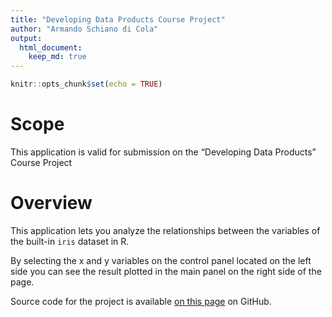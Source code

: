 ```yaml
---
title: "Developing Data Products Course Project"
author: "Armando Schiano di Cola"
output: 
  html_document:
    keep_md: true
---
```


```r
knitr::opts_chunk$set(echo = TRUE)
```

# Scope

This application is valid for submission on the "Developing Data Products" Course Project


# Overview

This application lets you analyze the relationships between the variables of the built-in `iris` dataset in R. 

By selecting the x and y variables on the control panel located on the left side you can see the result plotted in the main panel on the right side of the page.

Source code for the project is available [on this page](https://github.com/armandoschianodicola/developing-data-products) on GitHub.




